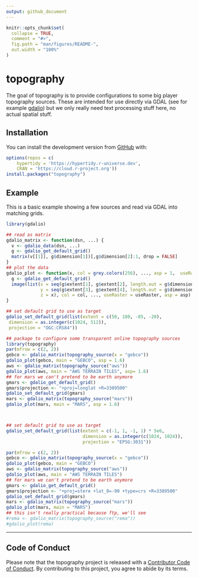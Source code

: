 ```yaml
---
output: github_document
---
```


<!-- README.md is generated from README.Rmd. Please edit that file -->

```r
knitr::opts_chunk$set(
  collapse = TRUE,
  comment = "#>",
  fig.path = "man/figures/README-",
  out.width = "100%"
)
```

# topography

<!-- badges: start -->
<!-- badges: end -->

The goal of topography is to provide configurations to some big player topography sources. These are intended
for use directly via GDAL (see for example [gdalio](https://github.com/hypertidy/gdalio)) but we only really need
text processing stuff here, no actual spatial stuff. 

## Installation

You can install the  development version from [GitHub](https://github.com/) with:

``` r
options(repos = c(
    hypertidy = 'https://hypertidy.r-universe.dev',
    CRAN = 'https://cloud.r-project.org'))
install.packages("topography")
```

## Example

This is a basic example showing a few sources and read via GDAL into matching grids. 


```r
library(gdalio)

## read as matrix
gdalio_matrix <- function(dsn, ...) {
  v <- gdalio_data(dsn, ...)
  g <- gdalio_get_default_grid()
  matrix(v[[1]], g$dimension[1])[,g$dimension[2]:1, drop = FALSE]
}
## plot the data
gdalio_plot <- function(x, col = grey.colors(256), ..., asp = 1,  useRaster = TRUE) {
  g <- gdalio_get_default_grid()
  image(list(x = seq(g$extent[1], g$extent[2], length.out = g$dimension[1] + 1),
             y = seq(g$extent[3], g$extent[4], length.out = g$dimension[2] + 1),
             z = x), col = col, ..., useRaster = useRaster, asp = asp)
}

## set default grid to use as target
gdalio_set_default_grid(list(extent = c(50, 180, -85, -20),
 dimension = as.integer(c(1024, 512)),
 projection = "OGC:CRS84"))

## package to configure some transparent online topography sources
library(topography)
par(mfrow = c(2, 2))
gebco <- gdalio_matrix(topography_source(x = "gebco"))
gdalio_plot(gebco, main = "GEBCO", asp = 1.6)
aws <- gdalio_matrix(topography_source("aws"))
gdalio_plot(aws, main = "AWS TERRAIN TILES", asp= 1.6)
## for mars we can't pretend to be earth anymore
gmars <- gdalio_get_default_grid()
gmars$projection <- "+proj=longlat +R=3389500"
gdalio_set_default_grid(gmars)
mars <- gdalio_matrix(topography_source("mars"))
gdalio_plot(mars, main = "MARS", asp = 1.6)



## set default grid to use as target
gdalio_set_default_grid(list(extent = c(-1, 1, -1, 1) * 5e6,
                             dimension = as.integer(c(1024, 1024)),
                             projection = "EPSG:3031"))

par(mfrow = c(2, 2))
gebco <- gdalio_matrix(topography_source(x = "gebco"))
gdalio_plot(gebco, main = "GEBCO")
aws <- gdalio_matrix(topography_source("aws"))
gdalio_plot(aws, main = "AWS TERRAIN TILES")
## for mars we can't pretend to be earth anymore
gmars <- gdalio_get_default_grid()
gmars$projection <- "+proj=stere +lat_0=-90 +type=crs +R=3389500"
gdalio_set_default_grid(gmars)
mars <- gdalio_matrix(topography_source("mars"))
gdalio_plot(mars, main = "MARS")
## this isn't really practical because ftp, we'll see
#rema <- gdalio_matrix(topography_source("rema"))
#gdalio_plot(rema)
```



---

## Code of Conduct
  
Please note that the topography project is released with a [Contributor Code of Conduct](https://contributor-covenant.org/version/2/0/CODE_OF_CONDUCT.html). By contributing to this project, you agree to abide by its terms.
